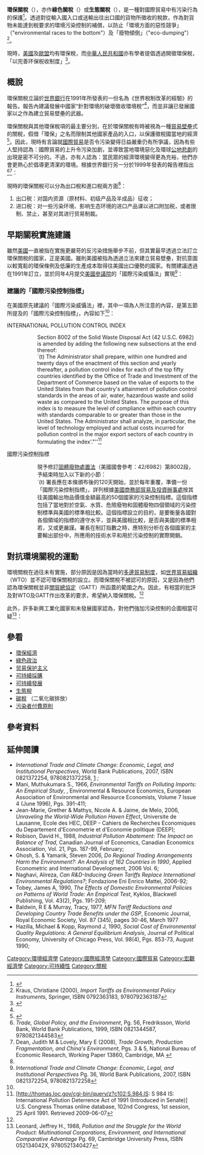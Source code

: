{{Green economics sidebar}}
'''環保關稅'''（{{lang|en|environmental tariff}}），亦作'''綠色關稅'''（{{lang|en|green tariff}}）或'''生態關稅'''（{{lang|en|eco-tariff}}），是一種對國際貿易中有污染行為的保護<ref name=tianjin>{{cite journal|journal=[[天津商学院学报|天津商学院学报]]|volume=24|issue=6|url=http://seekspace.resip.ac.cn/bitstream/2239/18547/1/File_04032.pdf|title=西部大開發中環境保護稅收制度淺探|author=賴瓊玲、董健|date=2004年11月}}{{dead link|date=2018年3月 |bot=InternetArchiveBot |fix-attempted=yes }}</ref>。透過對從輸入國入口或送輸出往出口國的貨物所徵收的稅款，作為對貨物未能達到稅要求的環境污染控制的補償，以防止「環境方面的惡性競爭」（"environmental races to the bottom"）及「廢物傾倒」（"eco-dumping"）<ref name=Kraus>Kraus, Christiane (2000), ''Import Tariffs as Environmental Policy Instruments'', Springer, ISBN 0792363183, 9780792363187</ref>。

現時，[[美國|美國]]及[[歐盟|歐盟]]均有環保稅，而[[中華人民共和國|中華人民共和國]]亦有學者提倡透過開徵環保稅，「以完善环保税收制度」<ref name=studa>{{cite web|title=完善我国环保税收制度的思考|url=http://www.studa.net/shuiwu/090716/11503323.html|author=陳力|accessdate=2009-08-13|date=2009-07-16|deadurl=yes|archiveurl=https://web.archive.org/web/20111103064018/http://studa.net/shuiwu/090716/11503323.html|archivedate=2011-11-03}}</ref>。

== 概說 ==

環保關稅立論於[[世界銀行|世界銀行]]在1991年所發表的一份名為《世界稅制改革的經驗》的報告。報告內建議發展中國家“針對環境的破壞徵收環境稅”<ref name=tianjin />，而並非讓已發展國家以之作為建立貿易壁壘的武器。

環保關稅與其他環保稅項的最主要分別，在於環保關稅有時被視為一種[[貿易壁壘|貿易壁壘]]式的關稅，假借「環保」之名而限制其他國家產品的入口，以保護徵稅國當地的經濟<ref name=hnys>{{cite news|author=张怡、李靖|title=出口退税上调是企业的救命稻草：提高出口退税率的政策效应分析与建议|date=2009-06-03|accessdate=2009-08-13 |publisher=湖南有色金屬技術信息網：期货日报}}</ref>。因此，現時有言論就[[國際貿易|國際貿易]]是否令污染變得日益嚴重仍有所爭議，因為有些人堅持認為：國際貿易的上升令污染加劇，並導致當地環境惡化及環球[[公地悲劇|公地悲劇]]的出現是密不可分的。不過，亦有人認為：當民眾的經濟環境變得更為充裕，他們亦會更熱心於倡導更清潔的環境。根據世界銀行另一分於1999年發表的報告裡指出<ref name=Fredricksson>''Trade, Global Policy, and the Environment'', Pg. 56, Fredriksson, World Bank, World Bank Publications, 1999, ISBN 0821344587, 9780821344583</ref><ref name=Dean>Dean, Judith M & Lovely, Mary E (2008), ''Trade Growth, Production Fragmentation, and China's Environment'', Pgs. 3 & 5, National Bureau of Economic Research, Working Paper 13860, Cambridge, MA {{cite web |url=http://www.wm.edu/as/economics/research/seminars/seminardocs/Dean.pdf |title=存档副本 |accessdate=2009-02-09 |deadurl=yes |archiveurl=https://web.archive.org/web/20100604112819/http://www.wm.edu/as/economics/research/seminars/seminardocs/Dean.pdf |archivedate=2010-06-04 }}</ref>：

{{quote|Since freer trade raises income, it directly contributes to increasing pollution levels via the scale effect.  However, it thereby induces the composition (and) technique effects of increased income, both of which tend to reduce pollution levels.<br />由於更自由的貿易令收入增加，會透過[[規模效應|規模效應]]直接令污染水平增加。然而，收入的增加亦同時會誘導組成技術的影響，使污染程度得以降低。}}

現時的環保關稅可以分為出口稅和進口稅兩方面<ref name=studa />：
# 出口税：对国内资源（原材料、初级产品及半成品）征收；
# 进口税：对一些污染环境、影响生态环境的进口产品课以进口附加税，或者限制、禁止，甚至对其进行贸易制裁。

== 早期關稅實施建議 ==

雖然[[美國|美國]]一直被指在實施更嚴苛的反污染措施舉步不前，但其實最早透過立法訂立環保關稅的國家，正是美國。雖則美國被指為透過立法來建立貿易壁壘，對抗意圖以較寬鬆的環保條例及低廉的生產成本取得往美國出口優勢的國家。有關建議透過在1991年訂立，並於同年4月提交[[美國參議院|美國參議院]]的「國際污染威懾法」實現<ref name=WB> ''International Trade and Climate Change: Economic, Legal, and Institutional Perspectives'' Pg. 36, World Bank Publications, 2007, ISBN 0821372254, 9780821372258</ref>：

=== 建議的「國際污染控制指標」 ===

在美國原先建議的「國際污染威懾法」裡，其中一項為人所注意的內容，是第五節所提及的「國際污染控制指標」，內容如下<ref name="Thomas" />：

; INTERNATIONAL POLLUTION CONTROL INDEX
::Section 8002 of the Solid Waste Disposal Act (42 U.S.C. 6982) is amended by adding the following new subsections at the end thereof:
::`(t) The Administrator shall prepare, within one hundred and twenty days of the enactment of this section and yearly thereafter, a pollution control index for each of the top fifty countries identified by the Office of Trade and Investment of the Department of Commerce based on the value of exports to the United States from that country's attainment of pollution control standards in the areas of air, water, hazardous waste and solid waste as compared to the United States. The purpose of this index is to measure the level of compliance within each country with standards comparable to or greater than those in the United States. The Administrator shall analyze, in particular, the level of technology employed and actual costs incurred for pollution control in the major export sectors of each country in formulating the index'.</tt>"''<ref name="Thomas">[http://thomas.loc.gov/cgi-bin/query/z?c102:S.984.IS: S 984 IS: International Pollution Deterrence Act of 1991 (Introduced in Senate)]{{Dead link}} U.S. Congress Thomas online database, 102nd Congress, 1st session, 25 April 1991. Retrieved 2009-06-07</ref>

; 國際污染控制指標
::現予修訂[[固體廢物處置法|固體廢物處置法]]（美國國會參考：42/6982）第8002段，予結束時加入以下新的小節：
::`(t) 署長應在本條頒布後的120天開始，並於每年重覆，準備一份「國際污染控制指標」，詳列根據[[美國商務部|美國商務部]][[貿易及投資辦事處|貿易及投資辦事處]]按其往美國輸出物品價值金額最高的50個國家的污染控制指標。這個指標包括了當地對於空氣、水質、危險廢物和固體廢物四個領域的污染控制標準與美國的標準相比較。這個指標設立的目的，是要衡量各國對各個領域的指標的遵守水平，並與美國相比較，是否與美國的標準相若，又或更嚴謹。署長在制訂指數之時，應特別分析在各個國家的主要輸出部份中，所應用的技術水平和用於污染控制的實際開銷。

== 對抗環境關稅的運動 ==

環境關稅在過往未有實施，部分原因是因為當時的[[多邊貿易制度|多邊貿易制度]]，如[[世界貿易組織|世界貿易組織]]（WTO）並不認可環保關稅的設立。而環保關稅不被認可的原因，又是因為他們認為環保關稅並非[[關貿總協定|關貿總協定]]（GATT）所函蓋的範圍之內。因此，有相當的批評及對WTO及GATT作出改革的要求，希望納入環保關稅。<ref name=Kraus/>

此外，許多新興工業化國家和未發展國家認為，對他們強加污染控制的企圖相當可疑<ref name=Leonard>Leonard, Jeffrey H., 1988, ''Pollution and the Struggle for the World Product: Multinational Corporations, Environment, and International Comparative Advantage'' Pg. 69, Cambridge University Press, ISBN 052134042X, 9780521340427</ref>：

{{quote|...seeing it as a threat to their growth and fearing that developed countries would attempt to export their preferences for pollution control or to place 'environmental' tariffs on imports from countries with lower standards.<br />……認為這威脅到新興工業化國家和未發展國家的成長，並擔心發達國家會試圖把他們的在污染控制方面的偏好強加於新興工業化國家和未發展國家，又或對從污染控制標準較低的國家入口的產品實施環保關稅。}}

== 參看 ==

* [[環保經濟|環保經濟]]
* [[綠色政治|綠色政治]]
* [[贸易保护主义|贸易保护主义]]
* [[可持續採購|可持續採購]]
* [[可持續發展|可持續發展]]
* [[生態稅|生態稅]]
* [[碳稅|碳稅]] （二氧化碳排放）
* [[污染者付費原則|污染者付費原則]]

== 參考資料 ==
{{Reflist|2}}

== 延伸閱讀 ==
* ''International Trade and Climate Change: Economic, Legal, and Institutional Perspectives'', World Bank Publications, 2007, ISBN 0821372254, 9780821372258, [http://books.google.com/books?id=IMgTpxrrGCwC] {{Wayback|url=http://books.google.com/books?id=IMgTpxrrGCwC |date=20130622004013 }};
* Mani, Muthukumara S., 1966, ''Environmental Tariffs on Polluting Imports: An Empirical Study'',  , Environmental & Resource Economics, European Association of Environmental and Resource Economists, Volume 7 Issue 4 (June 1996), Pgs. 391-411;
* Jean-Marie, Grether & Mathys, Nicole A. & Jaime, de Melo, 2006, ''Unraveling the World-Wide Pollution Haven Effect'', Universite de Lausanne, Ecole des HEC, DEEP - Cahiers de Recherches Economiques du Departement d'Econometrie et d'Economie politique (DEEP);
* Robison, David H., 1988, ''Industrial Pollution Abatement: The Impact on Balance of Trad'', Canadian Journal of Economics, Canadian Economics Association, Vol. 21, Pgs. 187-99, February;
* Ghosh, S. & Yamarik, Steven 2006, ''Do Regional Trading Arrangements Harm the Environment?: An Analysis of 162 Countries in 1990'', Applied Econometric and International Development, 2006 Vol. 6;
* Naghavi, Alireza, ''Can R&D-Inducing Green Tariffs Replace International Environmental Regulations?''; Fondazione Eni Enrico Mattei, 2006-92;
* Tobey, James A, 1990, ''The Effects of Domestic Environmental Policies on Patterns of World Trade: An Empirical Test'', Kyklos, Blackwell Publishing, Vol. 43(2), Pgs. 191-209;
* Baldwin, R E & Murray, Tracy, 1977, ''MFN Tariff Reductions and Developing Country Trade Benefits under the GSP'', Economic Journal, Royal Economic Society, Vol. 87 (345), pages 30-46, March 1977
* Hazilla, Michael & Kopp, Raymond J, 1990, ''Social Cost of Environmental Quality Regulations: A General Equilibrium Analysis'', Journal of Political Economy, University of Chicago Press, Vol. 98(4), Pgs. 853-73, August 1990;

[[Category:環境經濟學|Category:環境經濟學]]
[[Category:國際經濟學|Category:國際經濟學]]
[[Category:國際貿易|Category:國際貿易]]
[[Category:宏觀經濟學|Category:宏觀經濟學]]
[[Category:可持續性|Category:可持續性]]
[[Category:關稅|Category:關稅]]